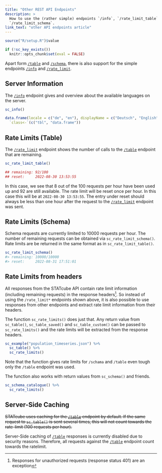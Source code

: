 ```yaml
---
title: "Other REST API Endpoints"
description: >
  How to use the (rather simple) endpoints `/info`, `/rate_limit_table` and
  `/rate_limit_schema`.
link_text: "other API endpoints article"
---
```


```r
source("R/setup.R")$value
```

```r
if (!sc_key_exists())
  knitr::opts_chunk$set(eval = FALSE)
```

Apart form [`/table`] and [`/schema`], there is also support for the simple
endpoints [`/info`] and [`/rate_limit`].

## Server Information

The  [`/info`] endpoint gives and overview about the available languages on the server.

```r
sc_info()
```

```r
data.frame(locale = c("de", "en"), displayName = c("Deutsch", "English")) %>%
  `class<-`(c("tbl", "data.frame"))
```

## Rate Limits (Table)

The [`/rate_limit`] endpoint shows the number of calls to the [`/table`]
endpoint that are remaining. 

```r
sc_rate_limit_table()
```

```r
## remaining: 92/100
## reset:     2022-08-30 13:53:55
```

In this case, we see that 8 out of the 100 requests per hour have been used up
and 92 are still available.
The rate limit will be reset once per hour.
In this case this will be at `2022-08-30 13:53:55`.
The entry under reset should always be less than one
hour after the request to the [`/rate_limit`] endpoint was sent.

## Rate Limits (Schema)

Schema requests are currently limited to 10000 requests per hour.
The number of remaining requests can be obtained via `sc_rate_limit_schema()`.
Rate limits are be returned in the same format as in `sc_rate_limit_table()`.

```r
sc_rate_limit_schema()
#> remaining: 10000/10000
#> reset:     2022-08-31 17:51:01
```

## Rate Limits from headers

All responses from the STATcube API contain rate limit information (including remaining requests) in the response headers^[Responses for unauthorized requests (response status 401) are an exception].
So instead of using the `/rate_limit*` endpoints shown above, it is also possible to use responses from other endpoints and extract rate limit information from their headers.

The function `sc_rate_limits()` does just that. 
Any return value from `sc_table()`, `sc_table_saved()` and `sc_table_custom()` can be passed to `sc_rate_limits()` and the rate limits will be extracted from the response headers.

```r
sc_example("population_timeseries.json") %>%
  sc_table() %>%
  sc_rate_limits()
```

Note that the function gives rate limits for `/schama` and `/table` even tough only the `/table` endpoint was used.

The function also works with return values from `sc_schema()` and friends.

```r
sc_schema_catalogue() %>%
  sc_rate_limits()
```

## Server-Side Caching

~~STATcube uses caching for the [`/table`] endpoint by default. If the same
request to `sc_table()` is sent several times, this will not count
towards the rate-limit (100 requests per hour).~~ 

Server-Side caching of [`/table`] responses is currently disabled due to security reasons.
Therefore, all requests against the [`/table`] endpoint count towards the ratelimit.

[`/info`]: https://docs.wingarc.com.au/superstar/9.12/open-data-api/open-data-api-reference/info-endpoint
[`/rate_limit`]: https://docs.wingarc.com.au/superstar/9.12/open-data-api/open-data-api-reference/rate-limit
[`/schema`]: https://docs.wingarc.com.au/superstar/9.12/open-data-api/open-data-api-reference/schema-endpoint
[`/table`]: https://docs.wingarc.com.au/superstar/9.12/open-data-api/open-data-api-reference/table-endpoint
